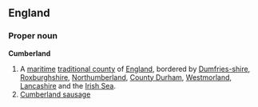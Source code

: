==England==
===Proper noun===
'''Cumberland'''
{{wikipedia}}
# A [[maritime]] [[traditional county]] of [[England]], bordered by [[Dumfries-shire]], [[Roxburghshire]], [[Northumberland]], [[County Durham]], [[Westmorland]], [[Lancashire]] and the [[Irish Sea]].
#[[Cumberland sausage]]